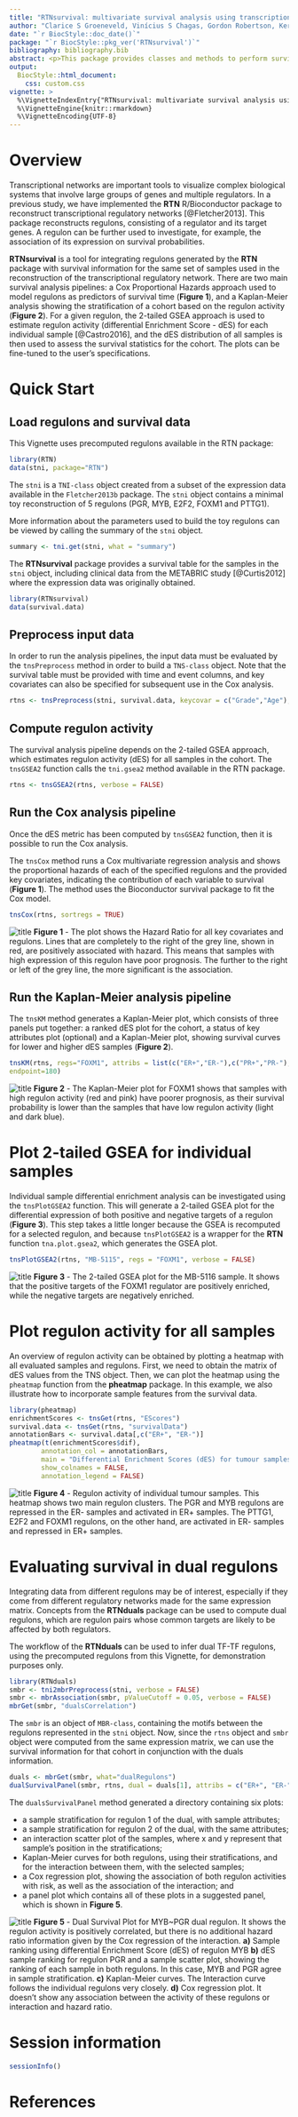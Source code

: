 ```yaml
---
title: "RTNsurvival: multivariate survival analysis using transcriptional networks and regulons."
author: "Clarice S Groeneveld, Vinícius S Chagas, Gordon Robertson, Kerstin B Meyer, Mauro AA Castro."
date: "`r BiocStyle::doc_date()`"
package: "`r BiocStyle::pkg_ver('RTNsurvival')`"
bibliography: bibliography.bib
abstract: <p>This package provides classes and methods to perform survival analysis using transcriptional networks inferred by the [RTN](http://bioconductor.org/packages/RTN/) package, including Kaplan-Meier and multivariate survival analysis using Cox's regression model.</p>
output: 
  BiocStyle::html_document:
    css: custom.css
vignette: >
  %\VignetteIndexEntry{"RTNsurvival: multivariate survival analysis using transcriptional networks and regulons."}
  %\VignetteEngine{knitr::rmarkdown}
  %\VignetteEncoding{UTF-8}
---
```


# Overview

Transcriptional networks are important tools to visualize complex biological systems that involve large groups of genes and multiple regulators. In a previous study, we have implemented the **RTN** R/Bioconductor package to reconstruct transcriptional regulatory networks [@Fletcher2013]. This package reconstructs regulons, consisting of a regulator and its target genes. A regulon can be further used to investigate, for example, the association of its expression on survival probabilities.

**RTNsurvival** is a tool for integrating regulons generated by the **RTN** package with survival information for the same set of samples used in the reconstruction of the transcriptional regulatory network. There are two main survival analysis pipelines: a Cox Proportional Hazards approach used to model regulons as predictors of survival time (**Figure 1**), and a Kaplan-Meier analysis showing the stratification of a cohort based on the regulon activity (**Figure 2**). For a given regulon, the 2-tailed GSEA approach is used to estimate regulon activity (differential Enrichment Score - dES) for each individual sample [@Castro2016], and the dES distribution of all samples is then used to assess the survival statistics for the cohort. The plots can be fine-tuned to the user's specifications.

# Quick Start

## Load regulons and survival data

This Vignette uses precomputed regulons available in the RTN package:

```r
library(RTN)
data(stni, package="RTN")
```

The `stni` is a `TNI-class` object created from a subset of the expression data available in the `Fletcher2013b` package. The `stni` object contains a minimal toy reconstruction of 5 regulons (PGR, MYB, E2F2, FOXM1 and PTTG1).

More information about the parameters used to build the toy regulons can be viewed by calling the summary of the `stni` object.

```r
summary <- tni.get(stni, what = "summary")
```

The **RTNsurvival** package provides a survival table for the samples in the `stni` object, including clinical data from the METABRIC study [@Curtis2012] where the expression data was originally obtained.

```r
library(RTNsurvival)
data(survival.data)
```

## Preprocess input data

In order to run the analysis pipelines, the input data must be evaluated by the `tnsPreprocess` method in order to build a `TNS-class` object. Note that the survival table must be provided with time and event columns, and key covariates can also be specified for subsequent use in the Cox analysis.

```r
rtns <- tnsPreprocess(stni, survival.data, keycovar = c("Grade","Age"), time = 1, event = 2)
```

## Compute regulon activity

The survival analysis pipeline depends on the 2-tailed GSEA approach, which estimates regulon activity (dES) for all samples in the cohort. The `tnsGSEA2` function calls the `tni.gsea2` method available in the RTN package.

```r
rtns <- tnsGSEA2(rtns, verbose = FALSE)
```

## Run the Cox analysis pipeline

Once the dES metric has been computed by `tnsGSEA2` function, then it is possible to run the Cox analysis. 

The `tnsCox` method runs a Cox multivariate regression analysis and shows the proportional hazards of each of the specified regulons and the provided key covariates, indicating the contribution of each variable to survival (**Figure 1**). The method uses the Bioconductor survival package to fit the Cox model.

```r
tnsCox(rtns, sortregs = TRUE)
```

![title](figures/fig1.png)
<b>Figure 1</b> - The plot shows the Hazard Ratio for all key covariates and regulons. Lines that are completely to the right of the grey line, shown in red, are positively associated with hazard. This means that samples with high expression of this regulon have poor prognosis. The further to the right or left of the grey line, the more significant is the association.

## Run the Kaplan-Meier analysis pipeline

The `tnsKM` method generates a Kaplan-Meier plot, which consists of three panels put together: a ranked dES plot for the cohort, a status of key attributes plot (optional) and a Kaplan-Meier plot, showing survival curves for lower and higher dES samples (**Figure 2**).

```r
tnsKM(rtns, regs="FOXM1", attribs = list(c("ER+","ER-"),c("PR+","PR-"),c("G1","G2","G3"),"HT"), 
endpoint=180)
```

![title](figures/fig2.png)
<b>Figure 2</b> - The Kaplan-Meier plot for FOXM1 shows that samples with high regulon activity (red and pink) have poorer prognosis, as their survival probability is lower than the samples that have low regulon activity (light and dark blue).

# Plot 2-tailed GSEA for individual samples

Individual sample differential enrichment analysis can be investigated using the `tnsPlotGSEA2` function. This will generate a 2-tailed GSEA plot for the differential expression of both positive and negative targets of a regulon (**Figure 3**). This step takes a little longer because the GSEA is recomputed for a selected regulon, and because `tnsPlotGSEA2` is a wrapper for the **RTN** function `tna.plot.gsea2`, which generates the GSEA plot.

```r
tnsPlotGSEA2(rtns, "MB-5115", regs = "FOXM1", verbose = FALSE)
```

![title](figures/fig3.png)
<b>Figure 3</b> - The 2-tailed GSEA plot for the MB-5116 sample. It shows that the positive targets of the FOXM1 regulator are positively enriched, while the negative targets are negatively enriched. 

# Plot regulon activity for all samples

An overview of regulon activity can be obtained by plotting a heatmap with all evaluated samples and regulons. First, we need to obtain the matrix of dES values from the TNS object. Then, we can plot the heatmap using the `pheatmap` function from the **pheatmap** package. In this example, we also illustrate how to incorporate sample features from the survival data.

```r
library(pheatmap)
enrichmentScores <- tnsGet(rtns, "EScores")
survival.data <- tnsGet(rtns, "survivalData")
annotationBars <- survival.data[,c("ER+", "ER-")]
pheatmap(t(enrichmentScores$dif),
        annotation_col = annotationBars,
        main = "Differential Enrichment Scores (dES) for tumour samples",
        show_colnames = FALSE,
        annotation_legend = FALSE)
```

![title](figures/fig4.png)
<b>Figure 4</b> - Regulon activity of individual tumour samples. This heatmap shows two main regulon clusters. The PGR and MYB regulons are repressed in the ER- samples and activated in ER+ samples. The PTTG1, E2F2 and FOXM1 regulons, on the other hand, are activated in ER- samples and repressed in ER+ samples. 

# Evaluating survival in dual regulons

Integrating data from different regulons may be of interest, especially if they come from different regulatory networks made for the same expression matrix. Concepts from the **RTNduals** package can be used to compute dual regulons, which are regulon pairs whose common targets are likely to be affected by both regulators.

The workflow of the **RTNduals** can be used to infer dual TF-TF regulons, using the  precomputed regulons from this Vignette, for demonstration purposes only.

```r
library(RTNduals)
smbr <- tni2mbrPreprocess(stni, verbose = FALSE)
smbr <- mbrAssociation(smbr, pValueCutoff = 0.05, verbose = FALSE)
mbrGet(smbr, "dualsCorrelation")
```

The `smbr` is an object of `MBR-class`, containing the motifs between the regulons represented in the `stni` object. 
Now, since the `rtns` object and `smbr` object were computed from the same expression matrix, we can use the survival information for that cohort in conjunction with the duals information.

```r
duals <- mbrGet(smbr, what="dualRegulons")
dualSurvivalPanel(smbr, rtns, dual = duals[1], attribs = c("ER+", "ER-", "PR+", "PR-"))
```

The `dualsSurvivalPanel` method generated a directory containing six plots:
<ul>
<li> a sample stratification for regulon 1 of the dual, with sample attributes;</li>
<li> a sample stratification for regulon 2 of the dual, with the same attributes;</li>
<li> an interaction scatter plot of the samples, where x and y represent that sample's position in the stratifications;</li>
<li> Kaplan-Meier curves for both regulons, using their stratifications, and for the interaction between them, with the selected samples;</li>
<li> a Cox regression plot, showing the association of both regulon activities with risk, as well as the association of the interaction; and</li>
<li> a panel plot which contains all of these plots in a suggested panel, which is shown in **Figure 5**.</li>
</ul>

![title](figures/fig5.png)
<b>Figure 5</b> - Dual Survival Plot for MYB~PGR dual regulon. It shows the regulon activity is positively correlated, but there is no additional hazard ratio information given by the Cox regression of the interaction. **a)** Sample ranking using differential Enrichment Score (dES) of regulon MYB **b)** dES sample ranking for regulon PGR and a sample scatter plot, showing the ranking of each sample in both regulons. In this case, MYB and PGR agree in sample stratification. **c)** Kaplan-Meier curves. The Interaction curve follows the individual regulons very closely. **d)** Cox regression plot. It doesn't show any association between the activity of these regulons or interaction and hazard ratio.


# Session information
```r
sessionInfo()
```

# References

